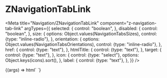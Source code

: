 
# ZNavigationTabLink

<Meta
  title="Navigation/ZNavigationTabLink"
  component="z-navigation-tab-link"
  argTypes={{
    selected: {
      control: "boolean",
    },
    disabled: {
      control: "boolean",
    },
    size: {
      options: Object.values(NavigationTabsSizes),
      control: {type: "inline-radio"},
    },
    orientation: {
      options: Object.values(NavigationTabsOrientations),
      control: {type: "inline-radio"},
    },
    href: {
      control: {type: "text"},
    },
    htmlTitle: {
      control: {type: "text"},
    },
    target: {
      control: {type: "text"},
    },
    icon: {
      control: {type: "select"},
      options: Object.keys(icons).sort(),
    },
    label: {
      control: {type: "text"},
    },
  }}
/>

<Canvas>
  <Story
    name="z-navigation-tab-link"
    args={{
      selected: false,
      disabled: false,
      size: NavigationTabsSizes.big,
      orientation: NavigationTabsOrientations.horizontal,
      href: "https://www.google.com",
      target: "_blank",
      htmlTitle: "Go to Google",
      icon: "arrow-quad-north-east",
      label: "Go to Google",
    }}
  >
    {(args) => html`
      <z-navigation-tab-link
        .selected=${args.selected}
        .disabled=${args.disabled}
        .size=${args.size}
        .orientation=${args.orientation}
        .href=${args.href}
        .htmlTitle=${args.htmlTitle}
        .target=${args.target}
        .icon=${args.icon}
        .label=${args.label}
      ></z-navigation-tab-link>
    `}
  </Story>
</Canvas>

<ArgsTable of="z-navigation-tab-link" />
